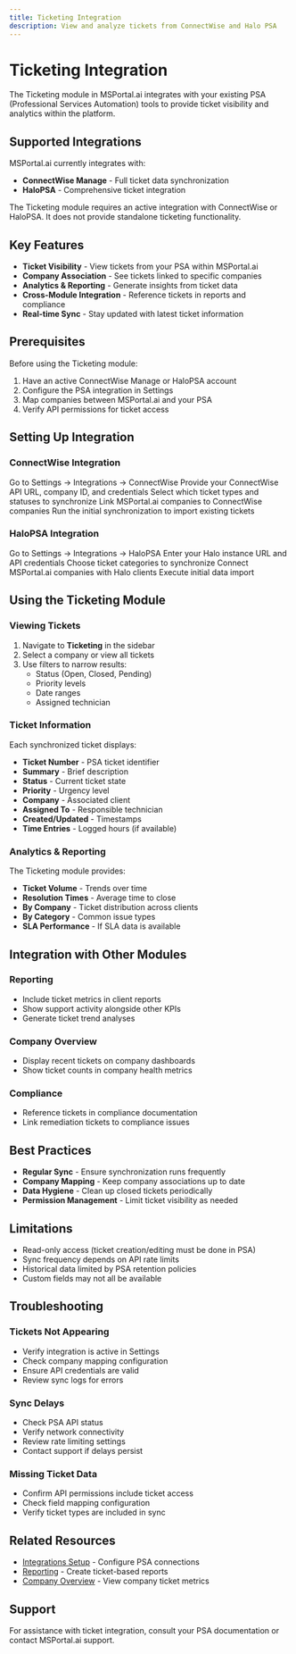 ```yaml
---
title: Ticketing Integration
description: View and analyze tickets from ConnectWise and Halo PSA
---
```


# Ticketing Integration

The Ticketing module in MSPortal.ai integrates with your existing PSA (Professional Services Automation) tools to provide ticket visibility and analytics within the platform.

## Supported Integrations

MSPortal.ai currently integrates with:
- **ConnectWise Manage** - Full ticket data synchronization
- **HaloPSA** - Comprehensive ticket integration

<Note>
The Ticketing module requires an active integration with ConnectWise or HaloPSA. It does not provide standalone ticketing functionality.
</Note>

## Key Features

- **Ticket Visibility** - View tickets from your PSA within MSPortal.ai
- **Company Association** - See tickets linked to specific companies
- **Analytics & Reporting** - Generate insights from ticket data
- **Cross-Module Integration** - Reference tickets in reports and compliance
- **Real-time Sync** - Stay updated with latest ticket information

## Prerequisites

Before using the Ticketing module:
1. Have an active ConnectWise Manage or HaloPSA account
2. Configure the PSA integration in Settings
3. Map companies between MSPortal.ai and your PSA
4. Verify API permissions for ticket access

## Setting Up Integration

### ConnectWise Integration

<Steps>
  <Step title="Navigate to Settings">
    Go to Settings → Integrations → ConnectWise
  </Step>
  <Step title="Enter API Credentials">
    Provide your ConnectWise API URL, company ID, and credentials
  </Step>
  <Step title="Configure Sync Settings">
    Select which ticket types and statuses to synchronize
  </Step>
  <Step title="Map Companies">
    Link MSPortal.ai companies to ConnectWise companies
  </Step>
  <Step title="Initial Sync">
    Run the initial synchronization to import existing tickets
  </Step>
</Steps>

### HaloPSA Integration

<Steps>
  <Step title="Navigate to Settings">
    Go to Settings → Integrations → HaloPSA
  </Step>
  <Step title="API Configuration">
    Enter your Halo instance URL and API credentials
  </Step>
  <Step title="Select Data Types">
    Choose ticket categories to synchronize
  </Step>
  <Step title="Company Mapping">
    Connect MSPortal.ai companies with Halo clients
  </Step>
  <Step title="Synchronize">
    Execute initial data import
  </Step>
</Steps>

## Using the Ticketing Module

### Viewing Tickets

1. Navigate to **Ticketing** in the sidebar
2. Select a company or view all tickets
3. Use filters to narrow results:
   - Status (Open, Closed, Pending)
   - Priority levels
   - Date ranges
   - Assigned technician

### Ticket Information

Each synchronized ticket displays:
- **Ticket Number** - PSA ticket identifier
- **Summary** - Brief description
- **Status** - Current ticket state
- **Priority** - Urgency level
- **Company** - Associated client
- **Assigned To** - Responsible technician
- **Created/Updated** - Timestamps
- **Time Entries** - Logged hours (if available)

### Analytics & Reporting

The Ticketing module provides:
- **Ticket Volume** - Trends over time
- **Resolution Times** - Average time to close
- **By Company** - Ticket distribution across clients
- **By Category** - Common issue types
- **SLA Performance** - If SLA data is available

## Integration with Other Modules

### Reporting
- Include ticket metrics in client reports
- Show support activity alongside other KPIs
- Generate ticket trend analyses

### Company Overview
- Display recent tickets on company dashboards
- Show ticket counts in company health metrics

### Compliance
- Reference tickets in compliance documentation
- Link remediation tickets to compliance issues

## Best Practices

- **Regular Sync** - Ensure synchronization runs frequently
- **Company Mapping** - Keep company associations up to date
- **Data Hygiene** - Clean up closed tickets periodically
- **Permission Management** - Limit ticket visibility as needed

## Limitations

- Read-only access (ticket creation/editing must be done in PSA)
- Sync frequency depends on API rate limits
- Historical data limited by PSA retention policies
- Custom fields may not all be available

## Troubleshooting

### Tickets Not Appearing
- Verify integration is active in Settings
- Check company mapping configuration
- Ensure API credentials are valid
- Review sync logs for errors

### Sync Delays
- Check PSA API status
- Verify network connectivity
- Review rate limiting settings
- Contact support if delays persist

### Missing Ticket Data
- Confirm API permissions include ticket access
- Check field mapping configuration
- Verify ticket types are included in sync

## Related Resources

- [Integrations Setup](../integrations/index) - Configure PSA connections
- [Reporting](../reporting/index) - Create ticket-based reports
- [Company Overview](../company-overview/index) - View company ticket metrics

## Support

For assistance with ticket integration, consult your PSA documentation or contact MSPortal.ai support.